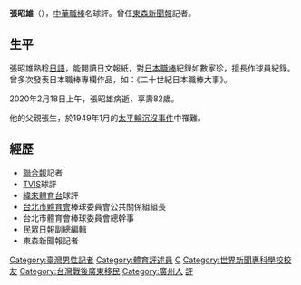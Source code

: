 {{otheruse|張昭雄}}
'''張昭雄'''（{{bd|1938年|3月21日|2020年|2月18日|catIdx=Chang}}），[[中華職棒|中華職棒]]名球評。曾任[[東森新聞報|東森新聞報]]記者。

==生平==
張昭雄熟稔[[日語|日語]]，能閱讀日文報紙，對[[日本職棒|日本職棒]]紀錄如數家珍，擅長作球員紀錄。曾多次發表日本職棒專欄作品，如：《二十世紀日本職棒大事》。

2020年2月18日上午，張昭雄病逝，享壽82歲。

他的父親張生，於1949年1月的[[太平輪沉沒事件|太平輪沉沒事件]]中罹難。

==經歷==
*[[聯合報|聯合報]]記者
*[[TVIS|TVIS]]球評
*[[緯來體育台|緯來體育台]]球評
*[[台北市體育會|台北市體育會]]棒球委員會公共關係組組長
*台北市體育會棒球委員會總幹事
*[[民眾日報|民眾日報]]副總編輯
*東森新聞報記者

{{DEFAULTSORT: Chang Chau-hsiung}}
[[Category:臺灣男性記者|Category:臺灣男性記者]]
[[Category:體育評述員|Category:體育評述員]]
[[Category:張姓|C]]
[[Category:世界新聞專科學校校友|Category:世界新聞專科學校校友]]
[[Category:台灣戰後廣東移民|Category:台灣戰後廣東移民]]
[[Category:廣州人|Category:廣州人]]
[[Category:中華職棒播報員|評]]